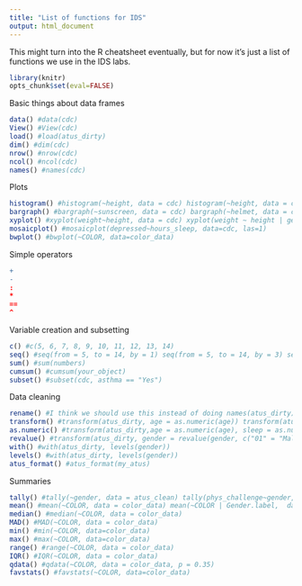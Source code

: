 ```yaml
---
title: "List of functions for IDS"
output: html_document
---
```


This might turn into the R cheatsheet eventually, but for now it's just a list of functions we use in the IDS labs. 

```r
library(knitr)
opts_chunk$set(eval=FALSE)
```

Basic things about data frames
```r
data() #data(cdc)
View() #View(cdc)
load() #load(atus_dirty)
dim() #dim(cdc)
nrow() #nrow(cdc)
ncol() #ncol(cdc)
names() #names(cdc)
```

Plots
```r
histogram() #histogram(~height, data = cdc) histogram(~height, data = cdc, nint = 3) histogram(~height | gender, data = cdc) histogram(~height | gender, data = cdc, layout = c(1,2)) histogram(~height, data = cdc, subset = (gender == "Male"))
bargraph() #bargraph(~sunscreen, data = cdc) bargraph(~helmet, data = cdc, horizontal = TRUE) bargraph(~helmet, data = cdc, groups = gender, horizontal = TRUE)
xyplot() #xyplot(weight~height, data = cdc) xyplot(weight ~ height | gender, data = cdc) xyplot(weight ~ height, data = cdc, groups = gender)
mosaicplot() #mosaicplot(depressed~hours_sleep, data=cdc, las=1)
bwplot() #bwplot(~COLOR, data=color_data)
```

Simple operators
```r
+
-
:
*
==
^
```
Variable creation and subsetting
```r
c() #c(5, 6, 7, 8, 9, 10, 11, 12, 13, 14)
seq() #seq(from = 5, to = 14, by = 1) seq(from = 5, to = 14, by = 3) seq(5, 14, 1)
sum() #sum(numbers)
cumsum() #cumsum(your_object)
subset() #subset(cdc, asthma == "Yes")

```

Data cleaning
```r
rename() #I think we should use this instead of doing names(atus_dirty) <- c(new_name1, new_name2, ...)
transform() #transform(atus_dirty, age = as.numeric(age)) transform(atus_dirty,age = as.numeric(age), sleep = as.numeric(sleep))
as.numeric() #transform(atus_dirty,age = as.numeric(age), sleep = as.numeric(sleep))
revalue() #transform(atus_dirty, gender = revalue(gender, c("01" = "Male", "02" = "Female")))
with() #with(atus_dirty, levels(gender))
levels() #with(atus_dirty, levels(gender))
atus_format() #atus_format(my_atus)
```

Summaries
```r
tally() #tally(~gender, data = atus_clean) tally(phys_challenge~gender, data = atus_clean) tally(phys_challenge~gender, data = atus_clean, format = 'count') tally(phys_challenge~gender, data = atus_clean, format = 'count', margins = TRUE)
mean() #mean(~COLOR, data = color_data) mean(~COLOR | Gender.label,  data = color_data)
median() #median(~COLOR, data = color_data)
MAD() #MAD(~COLOR, data = color_data)
min() #min(~COLOR, data=color_data)
max() #max(~COLOR, data=color_data)
range() #range(~COLOR, data = color_data)
IQR() #IQR(~COLOR, data = color_data)
qdata() #qdata(~COLOR, data = color_data, p = 0.35)
favstats() #favstats(~COLOR, data=color_data)
```